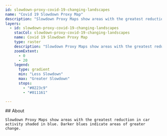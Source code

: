 ```yaml
---
id: slowdown-proxy-covid-19-changing-landscapes
name: "Covid 19 Slowdown Proxy Map"
description: "Slowdown Proxy Maps show areas with the greatest reduction in car activity shaded in blue. Darker blues indicate areas of greater change."
layers:
  - id: slowdown-proxy-covid-19-changing-landscapes
    stacCol: slowdown-proxy-covid-19-changing-landscapes
    name: Covid 19 Slowdown Proxy Map
    type: raster
    description: "Slowdown Proxy Maps show areas with the greatest reduction in car activity shaded in blue. Darker blues indicate areas of greater change."
    zoomExtent:
      - 0
      - 20
    legend:
      type: gradient
      min: "Less Slowdown"
      max: "Greater Slowdown"
      stops:
        - "#0223c9"
        - "#011161"

---
```


<Block>
  <Prose>
    ## About
    
    Slowdown Proxy Maps show areas with the greatest reduction in car activity shaded in blue. Darker blues indicate areas of greater change.
    
  </Prose>
</Block>
